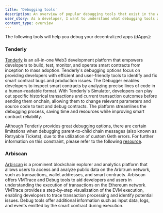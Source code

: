 ```yaml
---
title: 'Debugging tools'
description: An overview of popular debugging tools that exist in the Arbitrum ecosystem
user_story: As a developer, I want to understand what debugging tools are available in the Arbitrum ecosystem.
content_type: overview
---
```



<KnowMoreToolsBox />

The following tools will help you debug your decentralized apps (dApps):

### Tenderly

[Tenderly](https://tenderly.co/) is an all-in-one Web3 development platform that empowers developers to build, test, monitor, and operate smart contracts from inception to mass adoption. Tenderly's debugging options focus on providing developers with efficient and user-friendly tools to identify and fix smart contract bugs and production issues. The Debugger enables developers to inspect smart contracts by analyzing precise lines of code in a human-readable format. With Tenderly's Simulator, developers can play out specific historical transactions and current transaction outcomes before sending them onchain, allowing them to change relevant parameters and source code to test and debug contracts. The platform streamlines the debugging process, saving time and resources while improving smart contract reliability.

Although Tenderly provides great debugging options, there are certain limitations when debugging parent-to-child chain messages (also known as Retryable Tickets), due to the utilization of custom Geth errors. For further information on this constraint, please refer to the following [resource](/for-devs/troubleshooting-building#i-tried-to-create-a-retryable-ticket-but-the-transaction-reverted-on-l1--how-can-i-debug-the-issue).

### Arbiscan

[Arbiscan](https://arbiscan.io/) is a prominent blockchain explorer and analytics platform that allows users to access and analyze public data on the Arbitrum network, such as transactions, wallet addresses, and smart contracts. Arbiscan offers VMTrace and Debug tools to aid developers and users in understanding the execution of transactions on the Ethereum network. VMTrace provides a step-by-step visualization of the EVM execution, enabling developers to trace transaction processing and identify potential issues. Debug tools offer additional information such as input data, logs, and events emitted by the smart contract during execution.
